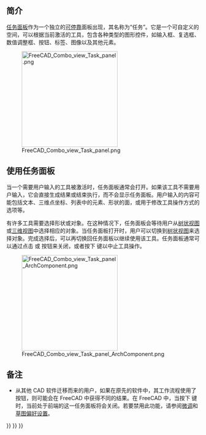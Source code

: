 <languages/>
{{TOCright}}

<span id="Introduction"></span>
== 简介 ==

[[Task Panel/zh-cn|任务面板]]作为一个独立的[[Combo_view#Dock_Task_Panel_on_top_of_Combo_View|可停靠]]面板出现，其名称为“任务”。它是一个可自定义的空间，可以根据当前激活的工具，包含各种类型的图形控件，如输入框、复选框、数值调整框、按钮、标签、图像以及其他元素。

[[File:FreeCAD_Combo_view_Task_panel.png|250px]]

{{Caption|在 [[PartDesign_Workbench|PartDesign 工作台]]处于激活状态，且选中了一个[[Sketch|绘图]]时，任务面板显示多种工具。}}

<span id="Working_with_the_Task_Panel"></span>
== 使用任务面板 ==

当一个需要用户输入的工具被激活时，任务面板通常会打开。如果该工具不需要用户输入，它会直接生成结果或结束执行，而不会显示任务面板。用户输入的内容可能包括文本、三维点坐标、列表中的元素、形状的面，或用于修改工具操作方式的选项等。

有许多工具需要选择形状或对象。在这种情况下，任务面板会等待用户从[[Tree_View|树状视图]]或[[3D_View|三维视图]]中选择相应的对象。当任务面板打开时，用户可以切换到[[Tree_View|树状视图]]来选择对象。完成选择后，可以再切换回任务面板以继续使用该工具。任务面板通常可以通过点击 {{Button|OK}} 或 {{Button|Close}} 按钮来关闭，或者按下 {{KEY|Esc}} 键以中止工具操作。

[[File:FreeCAD_Combo_view_Task_panel_ArchComponent.png|250px]]

{{Caption|当编辑一个[[Arch_Component|拱形组件]]时打开的任务面板，等待用户选择对象添加到组件中，或者从组件中移除选定的对象。}}

<span id="Notes"></span>
==备注==

* 从其他 CAD 软件迁移而来的用户，如果在原先的软件中，其工作流程使用了 {{KEY|Esc}} 按钮，则可能会在 FreeCAD 中获得不同的结果。在 FreeCAD 中，当按下 {{KEY|Esc}} 键时，当前处于前端的这一任务面板将会关闭。若要禁用此功能，请参阅[[Fine-tuning#Escape_key|微调]]和[[Sketcher_Preferences#General|草图偏好设置]]。


{{Interface_navi{{#translation:}}}}
{{Std_Base_navi{{#translation:}}}}
{{Userdocnavi{{#translation:}}}}